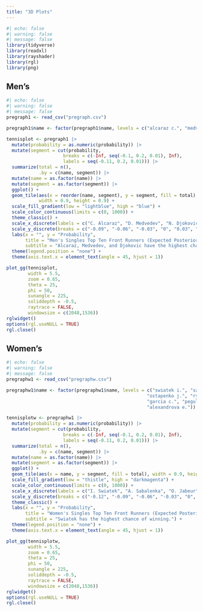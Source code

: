 ```yaml
---
title: "3D Plots"
---
```


```r
#| echo: false
#| warning: false
#| message: false
library(tidyverse)
library(readxl)
library(rayshader)
library(rgl)
library(png)
```

## Men's
```r
#| echo: false
#| warning: false
#| message: false
pregraph1 <- read_csv("pregraph.csv")

pregraph1$name <- factor(pregraph1$name, levels = c("alcaraz c.", "medvedev d.", "djokovic n.", "sinner j.", "rublev a.", "norrie c.", "tsitsipas s.", "fritz t.", "ruud c.", "zverev a.")) 

tennisplot <- pregraph1 |> 
  mutate(probability = as.numeric(probability)) |>
  mutate(segment = cut(probability,
                     breaks = c(-Inf, seq(-0.1, 0.2, 0.01), Inf),
                     labels = seq(-0.11, 0.2, 0.01))) |>
  summarize(total = n(), 
            .by = c(name, segment)) |> 
  mutate(name = as.factor(name)) |> 
  mutate(segment = as.factor(segment)) |> 
  ggplot() +
  geom_tile(aes(x = reorder(name, segment), y = segment, fill = total), 
            width = 0.9, height = 0.9) +
  scale_fill_gradient(low = "lightblue", high = "blue") +
  scale_color_continuous(limits = c(0, 1000)) +
  theme_classic() +
  scale_x_discrete(labels = c("C. Alcaraz", "D. Medvedev", "N. Djokovic", "J. Sinner", "A. Rublev", "C. Norrie", "S. Tsitsipas", "T. Fritz", "C. Ruud", "A. Zverev")) +
  scale_y_discrete(breaks = c("-0.09", "-0.06", "-0.03", "0", "0.03", "0.06", "0.09", "0.12", "0.15", "0.18")) +
  labs(x = "", y = "Probability",
       title = "Men's Singles Top Ten Front Runners (Expected Posterior Distribution)",
       subtitle = "Alcaraz, Medvedev, and Djokovic have the highest chances of winning.") +
  theme(legend.position = "none") + 
  theme(axis.text.x = element_text(angle = 45, hjust = 1))

plot_gg(tennisplot,
        width = 5.5,
        zoom = 0.65,
        theta = 25,
        phi = 50,
        sunangle = 225,
        soliddepth = -0.5,
        raytrace = FALSE,
        windowsize = c(2048,1536))
rglwidget()
options(rgl.useNULL = TRUE)
rgl.close()
```

## Women's
```r
#| echo: false
#| warning: false
#| message: false
pregraphw1 <- read_csv("pregraphw.csv")

pregraphw1$name <- factor(pregraphw1$name, levels = c("swiatek i.", "sabalenka a.", "jabeur o.", 
                                                    "ostapenko j.", "rybakina e.", "kvitova p.", 
                                                    "garcia c.", "pegula j.", "bencic b.", 
                                                    "alexandrova e."))

tennisplotw <- pregraphw1 |> 
  mutate(probability = as.numeric(probability)) |>
  mutate(segment = cut(probability,
                     breaks = c(-Inf, seq(-0.1, 0.2, 0.01), Inf),
                     labels = seq(-0.11, 0.2, 0.01))) |>
  summarize(total = n(), 
            .by = c(name, segment)) |> 
  mutate(name = as.factor(name)) |> 
  mutate(segment = as.factor(segment)) |> 
  ggplot() +
  geom_tile(aes(x = name, y = segment, fill = total), width = 0.9, height = 0.9) +
  scale_fill_gradient(low = "thistle", high = "darkmagenta") +
  scale_color_continuous(limits = c(0, 1000)) +
  scale_x_discrete(labels = c("I. Swiatek", "A. Sabalenka", "O. Jabeur", "J. Ostapenko", "E. Rybakina", "P. Kvitova", "C. Garcia", "J. Pegula", "B. Bencic", "E. Alexandrova")) +
  scale_y_discrete(breaks = c("-0.12", "-0.09", "-0.06", "-0.03", "0", "0.03", "0.06", "0.09", "0.12", "0.15", "0.18", "0.21")) +
  theme_classic() +
  labs(x = "", y = "Probability",
       title = "Women's Singles Top Ten Front Runners (Expected Posterior Distribution)",
       subtitle = "Swiatek has the highest chance of winning.") +
  theme(legend.position = "none") + 
  theme(axis.text.x = element_text(angle = 45, hjust = 1))

plot_gg(tennisplotw,
        width = 5.5,
        zoom = 0.65,
        theta = 25,
        phi = 50,
        sunangle = 225,
        soliddepth = -0.5,
        raytrace = FALSE,
        windowsize = c(2048,1536))
rglwidget()
options(rgl.useNULL = TRUE)
rgl.close()
```

